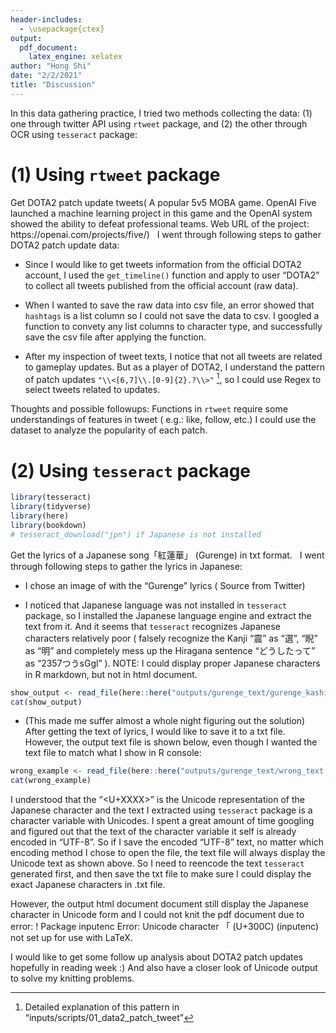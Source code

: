 ```yaml
---
header-includes:
  - \usepackage{ctex}
output: 
  pdf_document:
    latex_engine: xelatex
author: "Hong Shi"
date: "2/2/2021"
title: "Discussion"
---
```



In this data gathering practice, I tried two methods collecting the data: (1) one through twitter API using `rtweet` package, and (2) the other through OCR using `tesseract` package: 

# (1) Using `rtweet` package

Get DOTA2 patch update tweets( A popular 5v5 MOBA game. OpenAI Five launched a machine learning project in this game and the OpenAI system showed the ability to defeat professional teams. Web URL of the project: https://openai.com/projects/five/)
&nbsp;
I went through following steps to gather DOTA2 patch update data:

* Since I would like to get tweets information from the official DOTA2 account, I used the `get_timeline()` function and apply to user "DOTA2" to collect all tweets published from the official account (raw data).

* When I wanted to save the raw data into csv file, an error showed that `hashtags` is a list column so I could not save the data to csv. I googled a function to convety any list columns to character type, and successfully save the csv file after applying the function.

* After my inspection of tweet texts, I notice that not all tweets are related to gameplay updates. But as a player of DOTA2, I understand the pattern of patch updates `"\\<[6,7]\\.[0-9]{2}.?\\>"` ^[ Detailed explanation of this pattern in "inputs/scripts/01_data2_patch_tweet"], so I could use Regex to select tweets related to updates.

Thoughts and possible followups: Functions in `rtweet` require some understandings of features in tweet ( e.g.: like, follow, etc.) I could use the dataset to analyze the popularity of each patch. 


# (2) Using `tesseract` package

```r
library(tesseract)
library(tidyverse)
library(here)
library(bookdown)
# tesseract_download("jpn") if Japanese is not installed
```

Get the lyrics of a Japanese song「紅蓮華」 (Gurenge) in txt format.
&nbsp;
I went through following steps to gather the lyrics in Japanese:

* I chose an image of with the "Gurenge" lyrics ( Source from Twitter)

* I noticed that Japanese language was not installed in `tesseract` package, so I installed the Japanese language engine and extract the text from it. And it seems that `tesseract` recognizes Japanese characters relatively poor ( falsely recognize the Kanji "震" as "選", "睨" as "明" and completely mess up the Hiragana sentence "どうしたって" as "2357つうsGgl" ). NOTE: I could display proper Japanese characters in R markdown, but not in html document.
```r
show_output <- read_file(here::here("outputs/gurenge_text/gurenge_kashi.txt"))
cat(show_output)
```

* (This made me suffer almost a whole night figuring out the solution) After getting the text of lyrics, I would like to save it to a txt file. However, the output text file is shown below, even though I wanted the text file to match what I show in R console:
```r
wrong_example <- read_file(here::here("outputs/gurenge_text/wrong_text.txt"))
cat(wrong_example)
```

I understood that the "<U+XXXX>" is the Unicode representation of the Japanese character and the text I extracted using `tesseract` package is a character variable with Unicodes. I spent a great amount of time googling and figured out that the text of the character variable it self is already encoded in "UTF-8". So if I save the encoded "UTF-8" text, no matter which encoding method I chose to open the file, the text file will always display the Unicode text as shown above. So I need to reencode the text `tesseract` generated first, and then save the txt file to make sure I could display the exact Japanese characters in .txt file.

However, the output html document document still display the Japanese character in Unicode form and I could not knit the pdf document due to error:
! Package inputenc Error: Unicode character 「 (U+300C)
(inputenc)                not set up for use with LaTeX. 

I would like to get some follow up analysis about DOTA2 patch updates hopefully in reading week :) And also have a closer look of Unicode output to solve my knitting problems.



